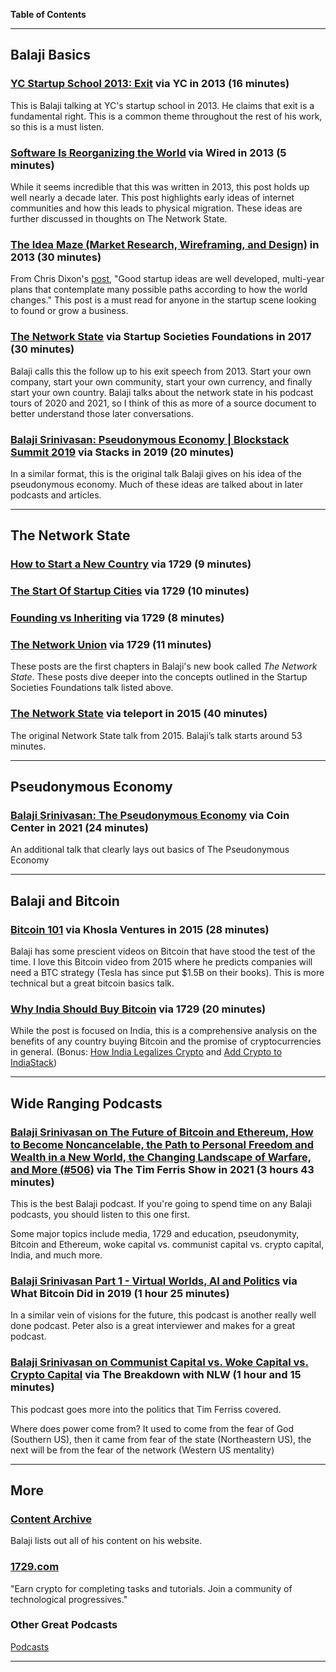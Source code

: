 **Table of Contents**

---

## **Balaji Basics**

### [YC Startup School 2013: Exit](https://www.youtube.com/watch?v=cOubCHLXT6A&list=PLSA0gdXhE9lTvUoY4ANJvM0sPcJKdaZ1S&index=3) via YC in 2013 (16 minutes)

This is Balaji talking at YC's startup school in 2013. He claims that exit is a fundamental right. This is a common theme throughout the rest of his work, so this is a must listen.

### [Software Is Reorganizing the World](https://www.wired.com/2013/11/software-is-reorganizing-the-world-and-cloud-formations-could-lead-to-physical-nations/) via Wired in 2013 (5 minutes)

While it seems incredible that this was written in 2013, this post holds up well nearly a decade later. This post highlights early ideas of internet communities and how this leads to physical migration. These ideas are further discussed in thoughts on The Network State.

### [The Idea Maze (Market Research, Wireframing, and Design)](https://spark-public.s3.amazonaws.com/startup/lecture_slides/lecture5-market-wireframing-design.pdf) in 2013 (30 minutes)

From Chris Dixon's [post](https://cdixon.org/2013/08/04/the-idea-maze), "Good startup ideas are well developed, multi-year plans that contemplate many possible paths according to how the world changes." This post is a must read for anyone in the startup scene looking to found or grow a business.

### [The Network State](https://www.youtube.com/watch?v=KiLUPvUsdXg&list=PLSA0gdXhE9lTvUoY4ANJvM0sPcJKdaZ1S&index=17) via Startup Societies Foundations in 2017 (30 minutes)

Balaji calls this the follow up to his exit speech from 2013. Start your own company, start your own community, start your own currency, and finally start your own country. Balaji talks about the network state in his podcast tours of 2020 and 2021, so I think of this as more of a source document to better understand those later conversations.

### [Balaji Srinivasan: Pseudonymous Economy | Blockstack Summit 2019](https://www.youtube.com/watch?v=gkJqMSbI1IA) via Stacks in 2019 (20 minutes)

In a similar format, this is the original talk Balaji gives on his idea of the pseudonymous economy. Much of these ideas are talked about in later podcasts and articles.

---

## **The Network State**

### [How to Start a New Country](https://1729.com/how-to-start-a-new-country?_csrf_token=&_method=get) via 1729 (9 minutes)

### [The Start Of Startup Cities](https://1729.com/miami?_csrf_token=&_method=get) via 1729 (10 minutes)

### [Founding vs Inheriting](https://1729.com/founding-vs-inheriting?_csrf_token=&_method=get) via 1729 (8 minutes)

### [The Network Union](https://1729.com/network-union?_csrf_token=&_method=get) via 1729 (11 minutes)

These posts are the first chapters in Balaji's new book called *The Network State*. These posts dive deeper into the concepts outlined in the Startup Societies Foundations talk listed above.

### [The Network State](https://teleport.org/blog/2015/07/the-network-state/) via teleport in 2015 (40 minutes)

The original Network State talk from 2015. Balaji’s talk starts around 53 minutes.

---

## **Pseudonymous Economy**

### [Balaji Srinivasan: The Pseudonymous Economy](https://www.youtube.com/watch?v=urtXRg9Nl3k) via Coin Center in 2021 (24 minutes)

An additional talk that clearly lays out basics of The Pseudonymous Economy

---

## **Balaji and Bitcoin**

### **[Bitcoin 101](https://www.youtube.com/watch?v=JIxwTx7o_B4&list=PLSA0gdXhE9lTvUoY4ANJvM0sPcJKdaZ1S&index=5&ab_channel=KhoslaVentures) via Khosla Ventures in 2015 (28 minutes)**

Balaji has some prescient videos on Bitcoin that have stood the test of the time. I love this Bitcoin video from 2015 where he predicts companies will need a BTC strategy (Tesla has since put $1.5B on their books). This is more technical but a great bitcoin basics talk.

### [Why India Should Buy Bitcoin](https://balajis.com/why-india-should-buy-bitcoin/) via 1729 (20 minutes)

While the post is focused on India, this is a comprehensive analysis on the benefits of any country buying Bitcoin and the promise of cryptocurrencies in general. (Bonus: [How India Legalizes Crypto](https://balajis.com/how-india-legalizes-crypto/) and [Add Crypto to IndiaStack](https://balajis.com/add-crypto-to-indiastack/))

---

## **Wide Ranging Podcasts**

### [Balaji Srinivasan on The Future of Bitcoin and Ethereum, How to Become Noncancelable, the Path to Personal Freedom and Wealth in a New World, the Changing Landscape of Warfare, and More (#506)](https://tim.blog/2021/03/24/balaji-srinivasan/) via The Tim Ferris Show in 2021 **(3 hours 43 minutes)**

This is the best Balaji podcast. If you're going to spend time on any Balaji podcasts, you should listen to this one first.

Some major topics include media, 1729 and education, pseudonymity, Bitcoin and Ethereum, woke capital vs. communist capital vs. crypto capital, India, and much more.

### **[Balaji Srinivasan Part 1 - Virtual Worlds, AI and Politics](https://www.whatbitcoindid.com/podcast/balaji-srinivasan-part-1-virtual-worlds-ai-and-politics) via What Bitcoin Did in 2019 (1 hour 25 minutes)**

In a similar vein of visions for the future, this podcast is another really well done podcast. Peter also is a great interviewer and makes for a great podcast.

### **[Balaji Srinivasan on Communist Capital vs. Woke Capital vs. Crypto Capital](https://www.coindesk.com/balaji-srinivasan-communist-woke-crypto-capital) via The Breakdown with NLW (1 hour and 15 minutes)**

This podcast goes more into the politics that Tim Ferriss covered.

Where does power come from? It used to come from the fear of God (Southern US), then it came from fear of the state (Northeastern US), the next will be from the fear of the network (Western US mentality)

---

## More

### [Content Archive](https://balajis.com/content-archive/)

Balaji lists out all of his content on his website.

### [1729.com](http://1729.com)

"Earn crypto for completing tasks and tutorials. Join a community of technological progressives."

### Other Great Podcasts

[Podcasts](https://alias.co/balaji-srinivasan/podcasts)

---

